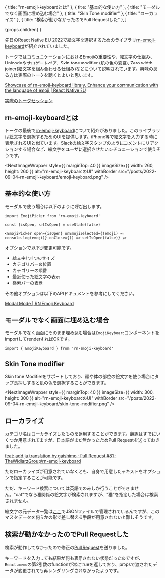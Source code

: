 

  { title: "rn-emoji-keyboardとは" },
  { title: "基本的な使い方" },
  { title: "モーダルでなく画面に埋め込む場合" },
  { title: "Skin Tone modifier" },
  { title: "ローカライズ" },
  { title: "検索が動かなかったのでPull Requestした" },
]

  <PostLayout headlines={headlines} meta={meta}>
    {props.children}
  </PostLayout>
)


先日のReact Native EU 2022で絵文字を選択するためのライブラリ[rn-emoji-keyboard](https://github.com/TheWidlarzGroup/rn-emoji-keyboard)が紹介されていました。


トークではコミュニケーションにおけるEmojiの重要性や、絵文字の仕組み、Unicodeやサロゲートペア、Skin tone modifier (肌の色の変更), Zero width joiner(絵文字を組み合わせる仕組み)などについて説明されています。興味のある方は実際のトークを聴くとよいと思います。

[Showcase of rn-emoji-keyboard library. Enhance your communication with the language of emoji | React Native EU](https://www.react-native.eu/talks/magdalena-jaskowska-showcase-of-rn-emoji-keyboard-library-enhance-your-communication-with-the-language-of-emoji)

[実際のトークセッション](https://youtu.be/uLicTDG5hSs)


## rn-emoji-keyboardとは

トークの最後で[rn-emoji-keyboard](https://github.com/TheWidlarzGroup/rn-emoji-keyboard)について紹介がありました。このライブラリは絵文字を選択するためのUIを提供します。iPhone等で絵文字を入力する時に表示されるUIと似ています。Slackの絵文字スタンプのようにコメントにリアクションする場合など、絵文字をユーザに選択させたいシチュエーションで使えそうです。


<NextImageWrapper
  style={{ marginTop: 40 }}
  imageSize={{ width: 260, height: 260 }}
  alt="rn-emoji-keyboardのUI"
  withBorder
  src="/posts/2022-09-04-rn-emoji-keyboard/emoji-keyboard.png"
/>

## 基本的な使い方

モーダルで使う場合は以下のように呼び出します。

```tsx
import EmojiPicker from 'rn-emoji-keyboard'

const [isOpen, setIsOpen] = useState(false)

<EmojiPicker open={isOpen} onEmojiSelected={(emoji) => console.log(emoji)} onClose={() => setIsOpen(false)} />
```

オプションで以下が変更可能です。
- 絵文字1つ1つのサイズ
- カテゴリバーの位置
- カテゴリーの順番
- 最近使った絵文字の表示
- 検索バーの表示

その他オプションは以下のAPIドキュメントを参考にしてください。

[Modal Mode | RN Emoji Keyboard](https://thewidlarzgroup.github.io/rn-emoji-keyboard/docs/api/modal)

## モーダルでなく画面に埋め込む場合

モーダルでなく画面にそのまま埋め込む場合は`EmojiKeyboard`コンポーネントをimportしてrenderすればOKです。

```
import { EmojiKeyboard } from 'rn-emoji-keyboard'
```


## Skin Tone modifier

Skin tone Modifierをサポートしており、顔や体の部位の絵文字を使う場合にタップ長押しすると肌の色を選択することができます。


<NextImageWrapper
  style={{ marginTop: 40 }}
  imageSize={{ width: 300, height: 300 }}
  alt="rn-emoji-keyboardのUI"
  withBorder
  src="/posts/2022-09-04-rn-emoji-keyboard/skin-tone-modifier.png"
/>

## ローカライズ

カテゴリ名はローカライズしたものを適用することができます。翻訳はすでにいくつか用意されてますが、日本語がまだ無かったためPull Requestを送っておきました。

[feat: add ja translation by gaishimo · Pull Request #81 · TheWidlarzGroup/rn-emoji-keyboard](https://github.com/TheWidlarzGroup/rn-emoji-keyboard/pull/81)

ただローカライズが用意されていなくとも、自身で用意したテキストをオプションで指定することが可能です。

ただ、キーワード検索については英語でのみしか行うことができません。"cat"でなら猫関係の絵文字が検索されますが、"猫"を指定した場合は検索されません。

絵文字の元データ一覧は[ここ](https://github.com/TheWidlarzGroup/rn-emoji-keyboard/blob/master/src/assets/emojis.json)でJSONファイルで管理されているんですが、このマスタデータを何らかの形で差し替える手段が用意されないと難しそうです。


## 検索が動かなかったのでPull Requestした

検索が動作してなかったので修正の[Pull Request](https://github.com/TheWidlarzGroup/rn-emoji-keyboard/pull/83)を送りました。

キーワードを入力しても結果が何も表示されない状態だったのですが、`React.memo`の第2引数のfunctionが常にtrueを返しており、propsで渡されたデータが変更されても再レンダリングされなかったようです。

